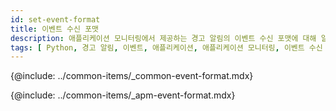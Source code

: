 ```yaml
---
id: set-event-format
title: 이벤트 수신 포맷
description: 애플리케이션 모니터링에서 제공하는 경고 알림의 이벤트 수신 포맷에 대해 알아봅니다.
tags: [ Python, 경고 알림, 이벤트, 애플리케이션, 애플리케이션 모니터링, 이벤트 수신 포맷 ]
---
```


{@include: ../common-items/_common-event-format.mdx}

{@include: ../common-items/_apm-event-format.mdx}
